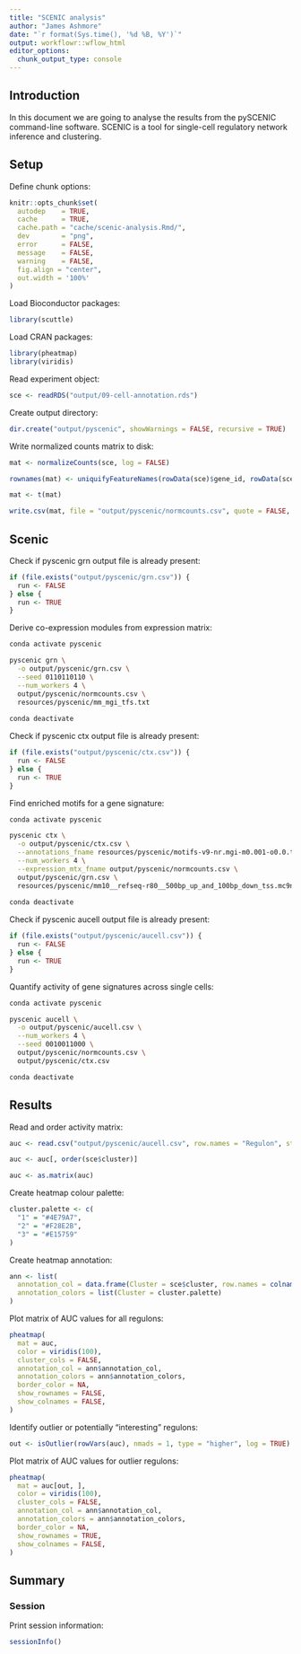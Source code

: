 ```yaml
---
title: "SCENIC analysis"
author: "James Ashmore"
date: "`r format(Sys.time(), '%d %B, %Y')`"
output: workflowr::wflow_html
editor_options:
  chunk_output_type: console
---
```


## Introduction

In this document we are going to analyse the results from the pySCENIC command-line software. SCENIC is a tool for single-cell regulatory network inference and clustering.

## Setup

Define chunk options:

```r
knitr::opts_chunk$set(
  autodep    = TRUE,
  cache      = TRUE,
  cache.path = "cache/scenic-analysis.Rmd/",
  dev        = "png",
  error      = FALSE,
  message    = FALSE,
  warning    = FALSE,
  fig.align = "center",
  out.width = '100%'
)
```

Load Bioconductor packages:

```r
library(scuttle)
```

Load CRAN packages:

```r
library(pheatmap)
library(viridis)
```

Read experiment object:

```r
sce <- readRDS("output/09-cell-annotation.rds")
```

Create output directory:

```r
dir.create("output/pyscenic", showWarnings = FALSE, recursive = TRUE)
```

Write normalized counts matrix to disk:

```r
mat <- normalizeCounts(sce, log = FALSE)

rownames(mat) <- uniquifyFeatureNames(rowData(sce)$gene_id, rowData(sce)$gene_name)

mat <- t(mat)

write.csv(mat, file = "output/pyscenic/normcounts.csv", quote = FALSE, row.names = TRUE)
```

## Scenic

Check if pyscenic grn output file is already present: 

```r
if (file.exists("output/pyscenic/grn.csv")) {
  run <- FALSE
} else {
  run <- TRUE
}
```

Derive co-expression modules from expression matrix:

```bash
conda activate pyscenic

pyscenic grn \
  -o output/pyscenic/grn.csv \
  --seed 0110110110 \
  --num_workers 4 \
  output/pyscenic/normcounts.csv \
  resources/pyscenic/mm_mgi_tfs.txt
  
conda deactivate
```

Check if pyscenic ctx output file is already present:

```r
if (file.exists("output/pyscenic/ctx.csv")) {
  run <- FALSE
} else {
  run <- TRUE
}
```

Find enriched motifs for a gene signature:

```bash
conda activate pyscenic

pyscenic ctx \
  -o output/pyscenic/ctx.csv \
  --annotations_fname resources/pyscenic/motifs-v9-nr.mgi-m0.001-o0.0.tbl \
  --num_workers 4 \
  --expression_mtx_fname output/pyscenic/normcounts.csv \ 
  output/pyscenic/grn.csv \
  resources/pyscenic/mm10__refseq-r80__500bp_up_and_100bp_down_tss.mc9nr.feather
  
conda deactivate
```

Check if pyscenic aucell output file is already present:

```r
if (file.exists("output/pyscenic/aucell.csv")) {
  run <- FALSE
} else {
  run <- TRUE
}
```

Quantify activity of gene signatures across single cells:

```bash
conda activate pyscenic

pyscenic aucell \
  -o output/pyscenic/aucell.csv \
  --num_workers 4 \
  --seed 0010011000 \
  output/pyscenic/normcounts.csv \
  output/pyscenic/ctx.csv

conda deactivate
```

## Results

Read and order activity matrix:

```r
auc <- read.csv("output/pyscenic/aucell.csv", row.names = "Regulon", stringsAsFactors = FALSE)

auc <- auc[, order(sce$cluster)]

auc <- as.matrix(auc)
```

Create heatmap colour palette:

```r
cluster.palette <- c(
  "1" = "#4E79A7",
  "2" = "#F28E2B",
  "3" = "#E15759"
)
```

Create heatmap annotation:

```r
ann <- list(
  annotation_col = data.frame(Cluster = sce$cluster, row.names = colnames(sce)),
  annotation_colors = list(Cluster = cluster.palette)
)
```

Plot matrix of AUC values for all regulons:

```r
pheatmap(
  mat = auc,
  color = viridis(100),
  cluster_cols = FALSE,
  annotation_col = ann$annotation_col,
  annotation_colors = ann$annotation_colors,
  border_color = NA,
  show_rownames = FALSE,
  show_colnames = FALSE,
)
```

Identify outlier or potentially "interesting" regulons:

```r
out <- isOutlier(rowVars(auc), nmads = 1, type = "higher", log = TRUE)
```

Plot matrix of AUC values for outlier regulons:

```r
pheatmap(
  mat = auc[out, ],
  color = viridis(100),
  cluster_cols = FALSE,
  annotation_col = ann$annotation_col,
  annotation_colors = ann$annotation_colors,
  border_color = NA,
  show_rownames = TRUE,
  show_colnames = FALSE,
)
```

## Summary

### Session

Print session information:

```r
sessionInfo()
```
